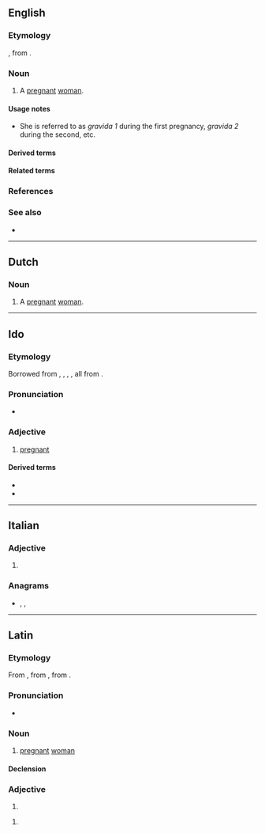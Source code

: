 {{also|grávida|gravidă}}
==English==

===Etymology===
{{PIE root|en|gʷreh₂}}
{{bor|en|la|gravida}}, from {{m|la|gravis||heavy}}.

===Noun===
{{en-noun|s|gravidae}}

# {{lb|en|medicine}} A [[pregnant]] [[woman]].

====Usage notes====
* She is referred to as ''gravida 1'' during the first pregnancy, ''gravida 2'' during the second, etc.

====Derived terms====
{{der3|en|title=Terms derived from ''gravida''|multigravida|nulligravida|primigravida|secundigravida}}

====Related terms====
{{rel3|en|title=Terms related to ''gravida''|gravid|gravidity|gravidly|multigravid|multigravidity|nulligravid|primigravid|primigravidity|primigravity|secundigravid}}

===References===
<references />

===See also===
* {{l|en|para}}

----

==Dutch==

===Noun===
{{nl-noun|f|gravidae|pl2=-'s|gravidaatje}}

# {{lb|nl|gynaecology}} A [[pregnant]] [[woman]].

----

==Ido==

===Etymology===
Borrowed from {{bor|io|en|gravid}}, {{bor|io|fr|gravide}}, {{bor|io|es|grávido}}, {{bor|io|it|gravido}}, all from {{der|io|la|gravidus}}.

===Pronunciation===
* {{IPA|lang=io|/ɡraˈvi.da/}}

===Adjective===
{{io-adj}}

# [[pregnant]]

====Derived terms====
* {{l|io|gravideskar||to get pregnant}}
* {{l|io|gravidigar||to make pregnant}}

----

==Italian==

===Adjective===
{{head|it|adjective form}}

# {{feminine singular of|gravido|lang=it}}

===Anagrams===
* {{l|it|dragavi}}, {{l|it|gradiva}}, {{l|it|gridava}}

----

==Latin==

===Etymology===
{{PIE root|la|gʷreh₂}}
From {{m|la|gravidus||laden, pregnant}}, from {{affix|la|gravō|-idus}}, from {{m|la|gravis||heavy}}.

===Pronunciation===
* {{la-IPA|eccl=yes}}

===Noun===
{{la-noun|gravida|gravidae|f|first}}

# {{lb|la|Medieval Latin}} [[pregnant]] [[woman]]

====Declension====
{{la-decl-1st|gravid}}

===Adjective===
{{head|la|adjective form}}

# {{inflection of|gravidus||nom|and|voc|s|f|;|nom|and|voc|and|acc|p|n|lang=la}}

{{head|la|adjective form|head=gravidā}}

# {{inflection of|gravidus||abl|s|f|lang=la}}